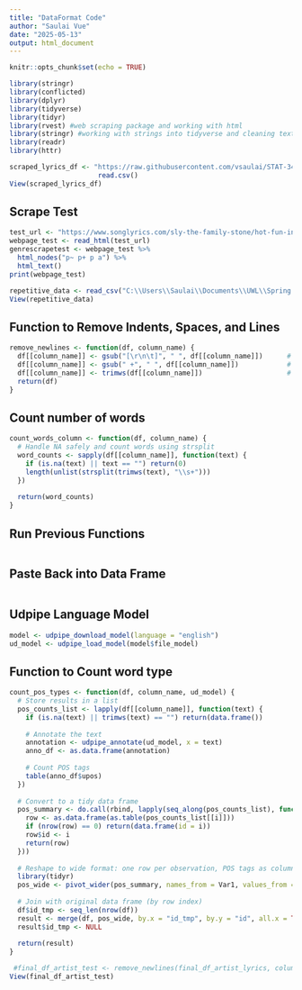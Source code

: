 ```yaml
---
title: "DataFormat Code"
author: "Saulai Vue"
date: "2025-05-13"
output: html_document
---
```


```r
knitr::opts_chunk$set(echo = TRUE)
```


```r
library(stringr)
library(conflicted)
library(dplyr)
library(tidyverse)
library(tidyr)
library(rvest) #web scraping package and working with html
library(stringr) #working with strings into tidyverse and cleaning text strings
library(readr)
library(httr)
```


```r
scraped_lyrics_df <- "https://raw.githubusercontent.com/vsaulai/STAT-345-FinalProject-Lyrics/refs/heads/main/ScrapedLyrics_AlmostFinish.csv" %>%
                      read.csv()
View(scraped_lyrics_df)
```

## Scrape Test

```r
test_url <- "https://www.songlyrics.com/sly-the-family-stone/hot-fun-in-the-summertime-lyrics/"
webpage_test <- read_html(test_url)
genrescrapetest <- webpage_test %>% 
  html_nodes("p~ p+ p a") %>% 
  html_text()
print(webpage_test)
```

```r
repetitive_data <- read_csv("C:\\Users\\Saulai\\Documents\\UWL\\Spring 2025\\STAT 345\\Projects\\gitrepository\\STAT-345-FinalProject-Lyrics\\LYRICS_Top_20_Songs_Repetition.csv")
View(repetitive_data)
```

## Function to Remove Indents, Spaces, and Lines

```r
remove_newlines <- function(df, column_name) {
  df[[column_name]] <- gsub("[\r\n\t]", " ", df[[column_name]])      # Replace newlines, tabs
  df[[column_name]] <- gsub(" +", " ", df[[column_name]])            # Collapse multiple spaces
  df[[column_name]] <- trimws(df[[column_name]])                     # Trim leading/trailing spaces
  return(df)
}
```

## Count number of words

```r
count_words_column <- function(df, column_name) {
  # Handle NA safely and count words using strsplit
  word_counts <- sapply(df[[column_name]], function(text) {
    if (is.na(text) || text == "") return(0)
    length(unlist(strsplit(trimws(text), "\\s+")))
  })
  
  return(word_counts)
}
```

## Run Previous Functions

```r

```


## Paste Back into Data Frame

```r

```

## Udpipe Language Model

```r
model <- udpipe_download_model(language = "english")
ud_model <- udpipe_load_model(model$file_model)
```

## Function to Count word type

```r
count_pos_types <- function(df, column_name, ud_model) {
  # Store results in a list
  pos_counts_list <- lapply(df[[column_name]], function(text) {
    if (is.na(text) || trimws(text) == "") return(data.frame())
    
    # Annotate the text
    annotation <- udpipe_annotate(ud_model, x = text)
    anno_df <- as.data.frame(annotation)
    
    # Count POS tags
    table(anno_df$upos)
  })
  
  # Convert to a tidy data frame
  pos_summary <- do.call(rbind, lapply(seq_along(pos_counts_list), function(i) {
    row <- as.data.frame(as.table(pos_counts_list[[i]]))
    if (nrow(row) == 0) return(data.frame(id = i))
    row$id <- i
    return(row)
  }))
  
  # Reshape to wide format: one row per observation, POS tags as columns
  library(tidyr)
  pos_wide <- pivot_wider(pos_summary, names_from = Var1, values_from = Freq, values_fill = 0)
  
  # Join with original data frame (by row index)
  df$id_tmp <- seq_len(nrow(df))
  result <- merge(df, pos_wide, by.x = "id_tmp", by.y = "id", all.x = TRUE)
  result$id_tmp <- NULL
  
  return(result)
}
```



```r
 #final_df_artist_test <- remove_newlines(final_df_artist_lyrics, column_name = "lyrics")
View(final_df_artist_test)
```

